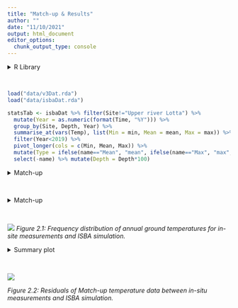 ```yaml
---
title: "Match-up & Results"
author: ""
date: "11/10/2021"
output: html_document
editor_options: 
  chunk_output_type: console
---
```


<style type="text/css">
.main-container {
  max-width: 1400px;
  margin-left: auto;
  margin-right: auto;
}
</style>

<details>
  <summary>R Library</summary>
  ```r
  library(readxl)
  library(ncdf4)
  library(raster)
  library(tidyverse)
  library(ggforce)
  library(grid)
  library(sf)
  sf::sf_use_s2(FALSE)
  ```
</details><br/> 

```r
load("data/v3Dat.rda")
load("data/isbaDat.rda")

statsTab <- isbaDat %>% filter(Site!="Upper river Lotta") %>% 
  mutate(Year = as.numeric(format(Time, "%Y"))) %>%
  group_by(Site, Depth, Year) %>% 
  summarise_at(vars(Temp), list(Min = min, Mean = mean, Max = max)) %>%
  filter(Year<2019) %>%
  pivot_longer(cols = c(Min, Mean, Max)) %>% 
  mutate(Type = ifelse(name=="Mean", "mean", ifelse(name=="Max", "max", "min"))) %>%
  select(-name) %>% mutate(Depth = Depth*100)
```

<details>
  <summary>Match-up</summary>
  ```r
  v3match <- v3Dat %>% filter(Name%in%unique(statsTab$Site) & Year%in%statsTab$Year)
  v3match$ISBA <- apply(as.data.frame(v3match), 1, function(x) {
    tmp <- statsTab %>% filter(Site==as.character(x[3]) & Year==as.numeric(x[7]) & Type==as.character(x[9]))
    approx(x = tmp$Depth, y = tmp$value, xout = x[10])$y
  })
  v3match <- v3match %>% mutate(resid = ISBA - Temperature)
  ```
</details><br/> 


<details>
  <summary>Match-up</summary>
  ```r
  histDat <- v3match %>% select(Type, Temperature, ISBA) %>% 
    pivot_longer(cols = c(Temperature, ISBA)) %>% mutate(name = ifelse(name=="Temperature", "In-situ", name))
  
  png("figures/Figure_2.1.png", width = 29, height = 12, units = "cm", res = 250)
  ggplot(histDat) + geom_histogram(aes(x = value, fill = name), binwidth=1, position="dodge") +
    theme_bw() + labs(x = "Ground temperature", y = "Frequency") +
    facet_grid(~ as.factor(Type))
  dev.off()
  ```
</details><br/> 

![](figures/Figure_2.1.png)
_Figure 2.1: Frequency distribution of annual ground temperatures for in-site measurements and ISBA simulation._


<details>
  <summary>Summary plot</summary>
  ```r
  mean <- ggplot(NULL, aes(x,y)) +
    geom_point(data = v3match %>% filter(Type=="mean"), mapping = aes(as.numeric(as.character(Depth)), resid)) +
    ylim(min(v3match %>% filter(Type=="mean") %>% pull(resid)), 0.5) +
    geom_hline(yintercept = 0, linetype = "dashed") + 
    labs(y = "", x = "", title = "Mean Annual Ground Temperature", col = "Site") +
    geom_line(data = v3match %>% filter(Type=="mean") %>% group_by(Name, Depth) %>% summarise(mSite = median(resid)),
              mapping = aes(x = as.numeric(as.character(Depth)), y = mSite, col = Name)) +
    theme_bw() +
    theme(text = element_text(size=rel(4)), plot.title = element_text(size=15),
          legend.position = c(0.65, 0.7),
          legend.background = element_rect(fill = "white", size=0.5, linetype="solid", 
                                    colour ="grey29"),
          legend.text = element_text(size=10))
  
  max <- ggplot(NULL, aes(x,y)) +
    geom_point(data = v3match %>% filter(Type=="max"), mapping = aes(as.numeric(as.character(Depth)), resid)) +
    ylim(min(v3match %>% filter(Type=="max") %>% pull(resid)), 0.5) +
    geom_hline(yintercept = 0, linetype = "dashed") + 
    labs(y = "", x = "", title = "Max Annual Ground Temperature", col = "Site") +
    geom_line(data = v3match %>% filter(Type=="max") %>% group_by(Name, Depth) %>% summarise(mSite = median(resid)),
              mapping = aes(x = as.numeric(as.character(Depth)), y = mSite, col = Name), show.legend = F) +
    theme_bw() +
    theme(text = element_text(size=rel(4)), plot.title = element_text(size=15))
  
  min <- ggplot(NULL, aes(x,y)) +
    geom_point(data = v3match %>% filter(Type=="min"), mapping = aes(as.numeric(as.character(Depth)), resid)) +
    ylim(min(v3match %>% filter(Type=="min") %>% pull(resid)), 0.5) +
    geom_hline(yintercept = 0, linetype = "dashed") + 
    labs(y = "", x = "", title = "Min Annual Ground Temperature", col = "Site") +
    geom_line(data = v3match %>% filter(Type=="min") %>% group_by(Name, Depth) %>% summarise(mSite = median(resid)),
              mapping = aes(x = as.numeric(as.character(Depth)), y = mSite, col = Name), show.legend = F) +
    theme_bw() +
    theme(text = element_text(size=rel(4)), plot.title = element_text(size=15))
  
  png("figures/Figure_2.2.png", width = 29, height = 12, units = "cm", res = 250)
      gridExtra::grid.arrange(mean, min, max, nrow = 1, bottom = "Depth [cm]", left = "Match-up residuals [°C]")
  dev.off()
  ```
</details><br/> 


![](figures/Figure_2.2.png)

_Figure 2.2: Residuals of Match-up temperature data between in-situ measurements and ISBA simulation._

